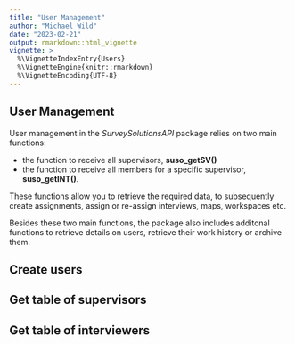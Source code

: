 ```yaml
---
title: "User Management"
author: "Michael Wild"
date: "2023-02-21"
output: rmarkdown::html_vignette
vignette: >
  %\VignetteIndexEntry{Users}
  %\VignetteEngine{knitr::rmarkdown}
  %\VignetteEncoding{UTF-8}
---
```





## User Management

User management in the *SurveySolutionsAPI* package relies on two main functions:

- the function to receive all supervisors, **suso_getSV()**
- the function to receive all members for a specific supervisor,  **suso_getINT()**.

These functions allow you to retrieve the required data, to subsequently create assignments, assign or re-assign interviews, maps, workspaces etc.

Besides these two main functions, the package also includes additonal functions to retrieve details on users, retrieve their work history or archive them.

## Create users




## Get table of supervisors


## Get table of interviewers
